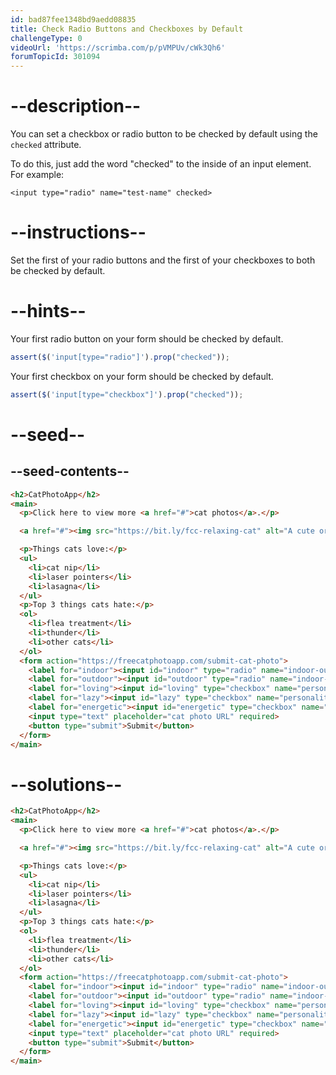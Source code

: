 ```yaml
---
id: bad87fee1348bd9aedd08835
title: Check Radio Buttons and Checkboxes by Default
challengeType: 0
videoUrl: 'https://scrimba.com/p/pVMPUv/cWk3Qh6'
forumTopicId: 301094
---
```


# --description--

You can set a checkbox or radio button to be checked by default using the `checked` attribute.

To do this, just add the word "checked" to the inside of an input element. For example:

`<input type="radio" name="test-name" checked>`

# --instructions--

Set the first of your radio buttons and the first of your checkboxes to both be checked by default.

# --hints--

Your first radio button on your form should be checked by default.

```js
assert($('input[type="radio"]').prop("checked"));
```

Your first checkbox on your form should be checked by default.

```js
assert($('input[type="checkbox"]').prop("checked"));
```

# --seed--

## --seed-contents--

```html
<h2>CatPhotoApp</h2>
<main>
  <p>Click here to view more <a href="#">cat photos</a>.</p>

  <a href="#"><img src="https://bit.ly/fcc-relaxing-cat" alt="A cute orange cat lying on its back."></a>

  <p>Things cats love:</p>
  <ul>
    <li>cat nip</li>
    <li>laser pointers</li>
    <li>lasagna</li>
  </ul>
  <p>Top 3 things cats hate:</p>
  <ol>
    <li>flea treatment</li>
    <li>thunder</li>
    <li>other cats</li>
  </ol>
  <form action="https://freecatphotoapp.com/submit-cat-photo">
    <label for="indoor"><input id="indoor" type="radio" name="indoor-outdoor" value="indoor"> Indoor</label>
    <label for="outdoor"><input id="outdoor" type="radio" name="indoor-outdoor" value="outdoor"> Outdoor</label><br>
    <label for="loving"><input id="loving" type="checkbox" name="personality" value="loving"> Loving</label>
    <label for="lazy"><input id="lazy" type="checkbox" name="personality" value="lazy"> Lazy</label>
    <label for="energetic"><input id="energetic" type="checkbox" name="personality" value="energetic"> Energetic</label><br>
    <input type="text" placeholder="cat photo URL" required>
    <button type="submit">Submit</button>
  </form>
</main>
```

# --solutions--

```html
<h2>CatPhotoApp</h2>
<main>
  <p>Click here to view more <a href="#">cat photos</a>.</p>

  <a href="#"><img src="https://bit.ly/fcc-relaxing-cat" alt="A cute orange cat lying on its back."></a>

  <p>Things cats love:</p>
  <ul>
    <li>cat nip</li>
    <li>laser pointers</li>
    <li>lasagna</li>
  </ul>
  <p>Top 3 things cats hate:</p>
  <ol>
    <li>flea treatment</li>
    <li>thunder</li>
    <li>other cats</li>
  </ol>
  <form action="https://freecatphotoapp.com/submit-cat-photo">
    <label for="indoor"><input id="indoor" type="radio" name="indoor-outdoor" value="indoor" checked> Indoor</label>
    <label for="outdoor"><input id="outdoor" type="radio" name="indoor-outdoor" value="outdoor"> Outdoor</label><br>
    <label for="loving"><input id="loving" type="checkbox" name="personality" value="loving" checked> Loving</label>
    <label for="lazy"><input id="lazy" type="checkbox" name="personality" value="lazy"> Lazy</label>
    <label for="energetic"><input id="energetic" type="checkbox" name="personality" value="energetic"> Energetic</label><br>
    <input type="text" placeholder="cat photo URL" required>
    <button type="submit">Submit</button>
  </form>
</main>
```
